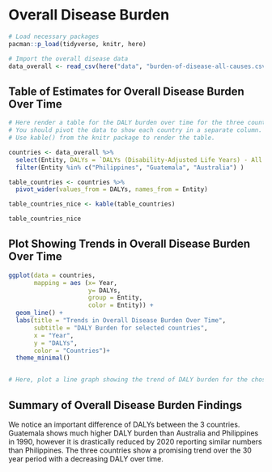 # Overall Disease Burden

```r
# Load necessary packages
pacman::p_load(tidyverse, knitr, here)

# Import the overall disease data
data_overall <- read_csv(here("data", "burden-of-disease-all-causes.csv"))
```

## Table of Estimates for Overall Disease Burden Over Time

```r


# Here render a table for the DALY burden over time for the three countries 
# You should pivot the data to show each country in a separate column.
# Use kable() from the knitr package to render the table.

countries <- data_overall %>% 
  select(Entity, DALYs = `DALYs (Disability-Adjusted Life Years) - All causes - Sex: Both - Age: Age-standardized (Rate)`, Year) %>% 
  filter(Entity %in% c("Philippines", "Guatemala", "Australia") ) 

```


```r
table_countries <- countries %>% 
  pivot_wider(values_from = DALYs, names_from = Entity) 

```


```r
table_countries_nice <- kable(table_countries)

table_countries_nice
```


## Plot Showing Trends in Overall Disease Burden Over Time


```r

ggplot(data = countries,
       mapping = aes (x= Year,
                      y= DALYs,
                      group = Entity,
                      color = Entity)) +
  geom_line() +
  labs(title = "Trends in Overall Disease Burden Over Time",
       subtitle = "DALY Burden for selected countries",
       x = "Year",
       y = "DALYs",
       color = "Countries")+
  theme_minimal()


# Here, plot a line graph showing the trend of DALY burden for the chosen countries over time. You can use ggplot2 to create this plot. Each country's line should be a different color.
```



## Summary of Overall Disease Burden Findings

We notice an important difference of DALYs between the 3 countries. Guatemala shows much higher DALY burden than Australia and Philippines in 1990, however it is drastically reduced by 2020 reporting similar numbers than Philippines. The three countries show a promising trend over the 30 year period with a decreasing DALY over time.

